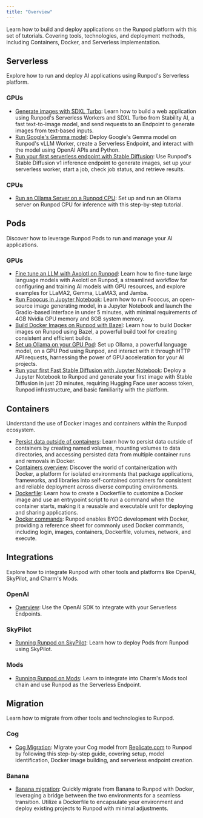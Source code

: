 ```yaml
---
title: "Overview"
---
```


Learn how to build and deploy applications on the Runpod platform with this set of tutorials. Covering tools, technologies, and deployment methods, including Containers, Docker, and Serverless implementation.

## Serverless

Explore how to run and deploy AI applications using Runpod's Serverless platform.

### GPUs

* [Generate images with SDXL Turbo](/tutorials/serverless/generate-sdxl-turbo): Learn how to build a web application using Runpod's Serverless Workers and SDXL Turbo from Stability AI, a fast text-to-image model, and send requests to an Endpoint to generate images from text-based inputs.
* [Run Google's Gemma model](/tutorials/serverless/run-gemma-7b): Deploy Google's Gemma model on Runpod's vLLM Worker, create a Serverless Endpoint, and interact with the model using OpenAI APIs and Python.
* [Run your first serverless endpoint with Stable Diffusion](/tutorials/serverless/run-your-first): Use Runpod's Stable Diffusion v1 inference endpoint to generate images, set up your serverless worker, start a job, check job status, and retrieve results.

### CPUs

* [Run an Ollama Server on a Runpod CPU](/tutorials/serverless/run-ollama-inference): Set up and run an Ollama server on Runpod CPU for inference with this step-by-step tutorial.

## Pods

Discover how to leverage Runpod Pods to run and manage your AI applications.

### GPUs

* [Fine tune an LLM with Axolotl on Runpod](/tutorials/pods/fine-tune-llm-axolotl): Learn how to fine-tune large language models with Axolotl on Runpod, a streamlined workflow for configuring and training AI models with GPU resources, and explore examples for LLaMA2, Gemma, LLaMA3, and Jamba.
* [Run Fooocus in Jupyter Notebook](/tutorials/pods/run-fooocus): Learn how to run Fooocus, an open-source image generating model, in a Jupyter Notebook and launch the Gradio-based interface in under 5 minutes, with minimal requirements of 4GB Nvidia GPU memory and 8GB system memory.
* [Build Docker Images on Runpod with Bazel](/tutorials/pods/build-docker-images): Learn how to build Docker images on Runpod using Bazel, a powerful build tool for creating consistent and efficient builds.
* [Set up Ollama on your GPU Pod](/tutorials/pods/run-ollama): Set up Ollama, a powerful language model, on a GPU Pod using Runpod, and interact with it through HTTP API requests, harnessing the power of GPU acceleration for your AI projects.
* [Run your first Fast Stable Diffusion with Jupyter Notebook](/tutorials/pods/run-your-first): Deploy a Jupyter Notebook to Runpod and generate your first image with Stable Diffusion in just 20 minutes, requiring Hugging Face user access token, Runpod infrastructure, and basic familiarity with the platform.

## Containers

Understand the use of Docker images and containers within the Runpod ecosystem.

* [Persist data outside of containers](/tutorials/introduction/containers/persist-data): Learn how to persist data outside of containers by creating named volumes, mounting volumes to data directories, and accessing persisted data from multiple container runs and removals in Docker.
* [Containers overview](/tutorials/introduction/containers/overview): Discover the world of containerization with Docker, a platform for isolated environments that package applications, frameworks, and libraries into self-contained containers for consistent and reliable deployment across diverse computing environments.
* [Dockerfile](/tutorials/introduction/containers/create-dockerfiles): Learn how to create a Dockerfile to customize a Docker image and use an entrypoint script to run a command when the container starts, making it a reusable and executable unit for deploying and sharing applications.
* [Docker commands](/tutorials/introduction/containers/docker-commands): Runpod enables BYOC development with Docker, providing a reference sheet for commonly used Docker commands, including login, images, containers, Dockerfile, volumes, network, and execute.

## Integrations

Explore how to integrate Runpod with other tools and platforms like OpenAI, SkyPilot, and Charm's Mods.

### OpenAI

* [Overview](/tutorials/migrations/openai/overview): Use the OpenAI SDK to integrate with your Serverless Endpoints.

### SkyPilot

* [Running Runpod on SkyPilot](/integrations/skypilot): Learn how to deploy Pods from Runpod using SkyPilot.

### Mods

* [Running Runpod on Mods](/integrations/mods): Learn to integrate into Charm's Mods tool chain and use Runpod as the Serverless Endpoint.

## Migration

Learn how to migrate from other tools and technologies to Runpod.

### Cog

* [Cog Migration](/tutorials/migrations/cog/overview): Migrate your Cog model from [Replicate.com](https://www.replicate.com) to Runpod by following this step-by-step guide, covering setup, model identification, Docker image building, and serverless endpoint creation.

### Banana

* [Banana migration](/tutorials/migrations/banana/overview): Quickly migrate from Banana to Runpod with Docker, leveraging a bridge between the two environments for a seamless transition. Utilize a Dockerfile to encapsulate your environment and deploy existing projects to Runpod with minimal adjustments.
